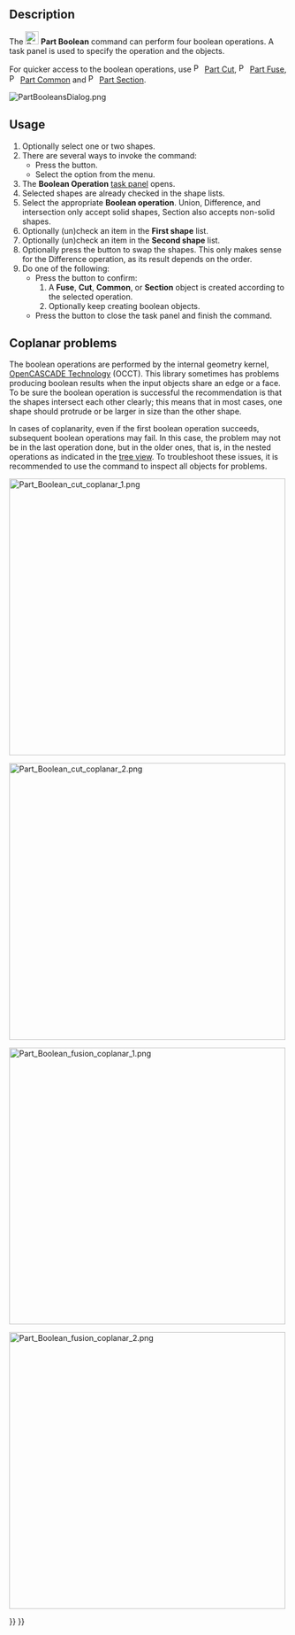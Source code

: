 <languages/>
<translate>

<!--T:5-->
{{Docnav
|[[Part_CompoundFilter|CompoundFilter]]
|[[Part_Cut|Cut]]
|[[Part_Workbench|Part]]
|IconL=Part_CompoundFilter.svg
|IconR=Part_Cut.svg
|IconC=Workbench_Part.svg
}}

<!--T:1-->
{{GuiCommand
|Name=Part Boolean
|MenuLocation=Part → Boolean → Boolean...
|Workbenches=[[Part_Workbench|Part]]
|SeeAlso=[[Part_Cut|Part Cut]], [[Part_Fuse|Part Fuse]], [[Part_Common|Part Common]], [[Part_Section|Part Section]]
}}

==Description== <!--T:2-->

<!--T:9-->
The [[Image:Part_Boolean.svg|24px]] '''Part Boolean''' command can perform four boolean operations. A task panel is used to specify the operation and the objects.

<!--T:17-->
For quicker access to the boolean operations, use [[File:Part_Cut.svg|16px]] [[Part_Cut|Part Cut]], [[File:Part_Fuse.svg|16px]] [[Part_Fuse|Part Fuse]], [[File:Part_Common.svg|16px]] [[Part_Common|Part Common]] and [[File:Part_Section.svg|16px]] [[Part_Section|Part Section]].

</translate>
[[File:PartBooleansDialog.png]]
<translate>
<!--T:19-->
{{Caption|The Boolean Operation task panel}}

==Usage== <!--T:10-->

<!--T:20-->
# Optionally select one or two shapes.
# There are several ways to invoke the command:
#* Press the {{Button|[[Image:Part_Boolean.svg|16px|link=]] [[Part_Boolean|Boolean...]]}} button.
#* Select the {{MenuCommand|Part → Boolean → [[Image:Part_Boolean.svg|16px]] Boolean...}} option from the menu.
# The '''Boolean Operation''' [[Task_panel|task panel]] opens.
# Selected shapes are already checked in the shape lists.
# Select the appropriate '''Boolean operation'''. Union, Difference, and intersection only accept solid shapes, Section also accepts non-solid shapes.
# Optionally (un)check an item in the '''First shape''' list.
# Optionally (un)check an item in the '''Second shape''' list.
# Optionally press the {{Button|Swap selection}} button to swap the shapes. This only makes sense for the Difference operation, as its result depends on the order.
# Do one of the following:
#* Press the {{Button|Apply}} button to confirm:
#*# A '''Fuse''', '''Cut''', '''Common''', or '''Section''' object is created according to the selected operation.
#*# Optionally keep creating boolean objects.
#* Press the {{Button|Close}} button to close the task panel and finish the command.

== Coplanar problems == <!--T:12-->

<!--T:13-->
The boolean operations are performed by the internal geometry kernel, [[OpenCASCADE|OpenCASCADE Technology]] (OCCT). This library sometimes has problems producing boolean results when the input objects share an edge or a face. To be sure the boolean operation is successful the recommendation is that the shapes intersect each other clearly; this means that in most cases, one shape should protrude or be larger in size than the other shape.

<!--T:14-->
In cases of coplanarity, even if the first boolean operation succeeds, subsequent boolean operations may fail. In this case, the problem may not be in the last operation done, but in the older ones, that is, in the nested operations as indicated in the [[Tree_view|tree view]]. To troubleshoot these issues, it is recommended to use the {{Button|[[File:Part_CheckGeometry.svg|16px]] [[Part_CheckGeometry|Part CheckGeometry]]}} command to inspect all objects for problems.

</translate>
[[File:Part_Boolean_cut_coplanar_1.png|500px]]

[[File:Part_Boolean_cut_coplanar_2.png|500px]]
<translate>

<!--T:15-->
{{Caption|Left: shapes that share a face, a boolean cut may produce incorrect results. Right: shapes that intersect each other clearly, the boolean cut will be successful in most cases.}}

</translate>
[[File:Part_Boolean_fusion_coplanar_1.png|500px]]

[[File:Part_Boolean_fusion_coplanar_2.png|500px]]
<translate>

<!--T:16-->
{{Caption|Left: shapes that share a face, a boolean union may produce incorrect results. Right: shapes that intersect each other clearly, the boolean union will be successful in most cases.}}


<!--T:6-->
{{Docnav
|[[Part_CompoundFilter|CompoundFilter]]
|[[Part_Cut|Cut]]
|[[Part_Workbench|Part]]
|IconL=Part_CompoundFilter.svg
|IconR=Part_Cut.svg
|IconC=Workbench_Part.svg
}}

</translate>
{{Part_Tools_navi{{#translation:}}}}
{{Userdocnavi{{#translation:}}}}